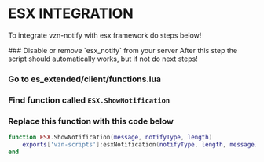 
# ESX INTEGRATION

To integrate vzn-notify with esx framework do steps below!

<Steps>
### Disable or remove `esx_notify` from your server
After this step the script should automatically works, but if not do next steps!

### Go to es_extended/client/functions.lua

### Find function called `ESX.ShowNotification`

### Replace this function with this code below

```lua
function ESX.ShowNotification(message, notifyType, length)
    exports['vzn-scripts']:esxNotification(notifyType, length, message)
end
```

</Steps>
